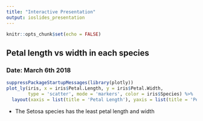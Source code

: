```yaml
---
title: "Interactive Presentation"
output: ioslides_presentation
---
```


```r
knitr::opts_chunk$set(echo = FALSE)
```

## Petal length vs width in each species
### Date: March 6th 2018  
```r
suppressPackageStartupMessages(library(plotly))
plot_ly(iris, x = iris$Petal.Length, y = iris$Petal.Width, 
        type = 'scatter', mode = 'markers', color = iris$Species) %>% 
  layout(xaxis = list(title = 'Petal Length'), yaxis = list(title = 'Petal Width'))
```

  - The Setosa species has the least petal length and width  
